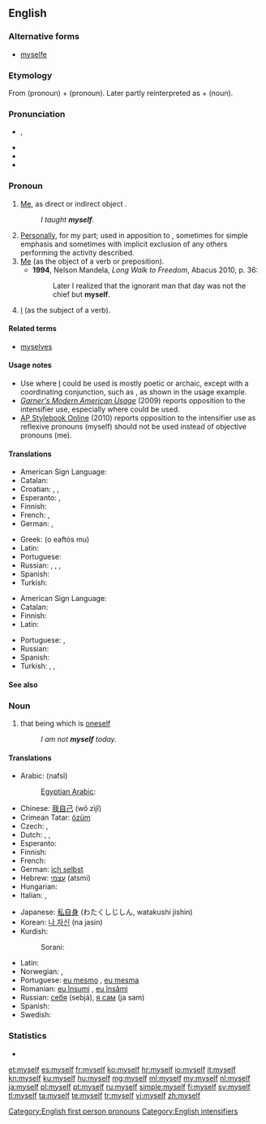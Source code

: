 ==English==

===Alternative forms===
* [[myselfe]] {{qualifier|archaic}}

===Etymology===
From {{term|me}} (pronoun) + {{term|self}} (pronoun). Later partly reinterpreted as {{term|my}} + {{term|self}} (noun).

===Pronunciation===
* {{a|UK}} {{IPA|/maɪˈsɛlf/}}, {{SAMPA|/maI"sElf/}}
* {{audio|en-us-myself.ogg|Audio (US)}}
* {{rhymes|ɛlf}}
* {{hyphenation|my|self}}

===Pronoun===
{{en-pron|reflexive case of|I}}

# {{reflexive}} [[me|Me]], as direct or indirect object {{non-gloss definition|the speaker as the object of a verb or preposition, when the speaker is also the subject}}. {{defdate|from 9th c.}}
#: ''I taught '''myself'''.''
# [[personally|Personally]], for my part; used in apposition to {{term|I}}, sometimes for simple emphasis and sometimes with implicit exclusion of any others performing the activity described. {{defdate|from 10th c.}}
# [[me|Me]] (as the object of a verb or preposition). {{defdate|from 10th c.}}
#* '''1994''', Nelson Mandela, ''Long Walk to Freedom'', Abacus 2010, p. 36:
#*: Later I realized that the ignorant man that day was not the chief but '''myself'''.
# {{archaic}} [[I]] (as the subject of a verb). {{defdate|from 14th c.}}

====Related terms====
* [[myselves]]

====Usage notes====
* Use where [[I]] could be used is mostly poetic or archaic, except with a coordinating conjunction, such as {{term|and}}, as shown in the usage example.
* ''[[w:Garner's Modern American Usage|Garner's Modern American Usage]]'' (2009) reports opposition to the intensifier use, especially where {{term|I}} could be used.
* [http://www.apstylebook.com/ AP Stylebook Online] (2010) reports opposition to the intensifier use as reflexive pronouns (myself) should not be used instead of objective pronouns (me).

====Translations====
{{trans-top|me, reflexive case of ''I''}}
* American Sign Language: {{tø|ase|1^o-f@Sternum-FingerBack|xs=American Sign Language}}
* Catalan: {{t-|ca|em}}
* Croatian: {{t|hr|sebe}}, {{t|hr|se}}, {{t|hr|sam sebe}}
* Esperanto: {{t+|eo|mi|xs=Esperanto}}, {{t+|eo|min|xs=Esperanto}}
* Finnish: {{t-|fi|itseni}}
* French: {{t+|fr|me}}, {{t|fr|moi-même}}
* German: {{qualifier|accusative}} {{t+|de|mich}}, {{qualifier|dative}} {{t+|de|mir}}
{{trans-mid}}
* Greek: {{t+|el|ο εαυτός μου}} (o eaftόs mu)
* Latin: {{t|la|egomet}}
* Portuguese: {{t+|pt|me}}
* Russian: {{qualifier|accusative, genitive}} {{t+|ru|себя|tr=sebjá}}, {{qualifier|dative, prepositional}} {{t+|ru|себе|tr=sebé}}, {{qualifier|instrumental}} {{t|ru|собой|tr=sobój}}, {{qualifier|with verbs}} {{t-|ru|-ся|tr=-sja}}
* Spanish: {{t+|es|me}}
* Turkish: {{t|tr|kendim}}
{{trans-bottom}}

{{trans-top|in apposition with I; personally}}
* American Sign Language: {{tø|ase|A@Chest-RadialBack Contact|xs=American Sign Language}}
* Catalan: {{t-|ca|mateix}}
* Finnish: {{t|fi|minä itse}}
* Latin: {{t|la|egomet}}
{{trans-mid}}
* Portuguese: {{t|pt|eu mesmo|m}},  {{t|pt|eu mesma|f}}
* Russian: {{t|ru|я сам|tr=ja sam}}
* Spanish: {{t+|es|mismo|alt=(yo) mismo}}
* Turkish: {{t|tr|kendim}},  {{t|tr|tek başıma}},  {{t|tr|şahsen}}
{{trans-bottom}}

====See also====
{{English personal pronouns}}

===Noun===
{{en-noun|ourselves}}

# that being which is [[oneself]]
#: ''I am not '''myself''' today.''

====Translations====
{{trans-top|that being which is oneself}}
* Arabic: {{Arab|[[نفسي]]}} (nafsī)
*: [[Egyptian Arabic]]: {{tø|arz|نفسي|tr=nafsi|sc=Arab}}
* Chinese: [[我自己]] (wǒ zìjǐ)
* Crimean Tatar: [[özüm]]
* Czech: {{t|cs|já sám}}, {{t|cs|já}}
* Dutch: {{t+|nl|ikzelf}}, {{t+|nl|mijzelf}}, {{t+|nl|mezelf}}
* Esperanto: {{t+|eo|min|xs=Esperanto}}
* Finnish: {{t-|fi|itseni}}
* French: {{t+|fr|moi-même}}
* German: [[ich selbst]]
* Hebrew: [[עצמי]] (atsmi)
* Hungarian: {{t+|hu|magam}}
* Italian: {{t-|it|me stesso|m}}, {{t-|it|me stessa|f}}
{{trans-mid}}
* Japanese: [[私自身]] (わたくしじしん, watakushi jishin)
* Korean: [[나 자신]] (na jasin)
* Kurdish:
*: Sorani: {{t|ku|خۆم|tr=xom|sc=ku-Arab}}
* Latin: {{t|la|egomet}}
* Norwegian: {{t|no|megselv}},  {{t|no|meg selv}}
* Portuguese: [[eu mesmo]] {{m}}, [[eu mesma]] {{f}}
* Romanian: [[eu însumi]] {{m}}, [[eu însămi]] {{f}}
* Russian: [[себя]] (sebjá), [[сам|я сам]] (ja sam)
* Spanish: {{t+|es|mismo|alt=yo mismo}}
* Swedish: {{t|sv|mig själv}}
{{trans-bottom}}

===Statistics===
* {{rank|certain|sent|keep|271|myself|morning|money|door}}

[[Category:English first person pronouns]]
[[Category:English intensifiers]]

[[et:myself]]
[[es:myself]]
[[fr:myself]]
[[ko:myself]]
[[hr:myself]]
[[io:myself]]
[[it:myself]]
[[kn:myself]]
[[ku:myself]]
[[hu:myself]]
[[mg:myself]]
[[ml:myself]]
[[my:myself]]
[[nl:myself]]
[[ja:myself]]
[[pl:myself]]
[[pt:myself]]
[[ru:myself]]
[[simple:myself]]
[[fi:myself]]
[[sv:myself]]
[[tl:myself]]
[[ta:myself]]
[[te:myself]]
[[tr:myself]]
[[vi:myself]]
[[zh:myself]]